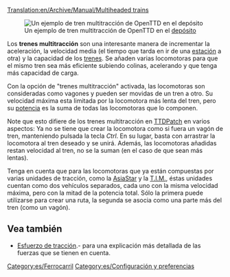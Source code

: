 [[Translation:en/Archive/Manual/Multiheaded trains]]

[[File:es/Multihead example.png|right|frame|Un ejemplo de tren multitracción de OpenTTD en el [[es/Manual/Depósitos|depósito]]]]

Los '''trenes multitracción''' son una interesante manera de incrementar la aceleración, la velocidad media (el tiempo que tarda en ir de una [[es/Manual/Estaciones de tren|estación]] a otra) y la capacidad de los [[es/Manual/Trenes|trenes]]. Se añaden varias locomotoras para que el mismo tren sea más eficiente subiendo colinas, acelerando y que tenga más capacidad de carga.

Con la opción de "trenes multitracción" activada, las locomotoras son consideradas como vagones y pueden ser movidas de un tren a otro. Su velocidad máxima esta limitada por la locomotora más lenta del tren, pero su [[es/Potencia|potencia]] es la suma de todas las locomotoras que lo componen.

Note que esto difiere de los trenes multitracción en [[es/Archive/OpenTTD/TTDPatch|TTDPatch]] en varios aspectos: Ya no se tiene que crear la locomotora como si fuera un vagón de tren, manteniendo pulsada la tecla ''Ctrl''. En su lugar, basta con arrastrar la locomotora al tren deseado y se unirá. Además, las locomotoras añadidas restan velocidad al tren, no se la suman (en el caso de que sean más lentas).

Tenga en cuenta que para las locomotoras que ya están compuestas por varias unidades de tracción, como la [[es/Manual/Base Set/Trains/AsiaStar|AsiaStar]] y la [[es/Manual/Base Set/Trains/T.I.M.|T.I.M.]], éstas unidades cuentan como dos vehículos separados, cada uno con la misma velocidad máxima, pero con la mitad de la potencia total. Sólo la primera puede utilizarse para crear una ruta, la segunda se asocia como una parte más del tren (como un vagón).

== Vea también ==
*[[es/Esfuerzo de tracción|Esfuerzo de tracción]].- para una explicación más detallada de las fuerzas que se tienen en cuenta.

[[Category:es/Ferrocarril]]
[[Category:es/Configuración y preferencias]]